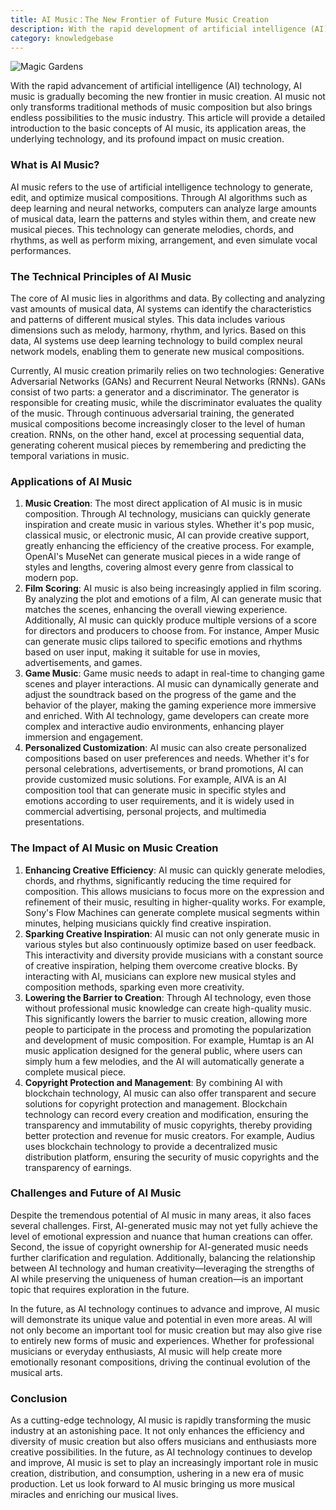 ```yaml
---
title: AI Music：The New Frontier of Future Music Creation
description: With the rapid development of artificial intelligence (AI) technology, AI music is gradually becoming the new frontier in music creation. AI music... 
category: knowledgebase
---
```


![Magic Gardens](https://auaimusic.com/wp-content/uploads/2024/08/pexels-ellis-1389429-1-1024x683.jpg "Magic Gardens")

With the rapid advancement of artificial intelligence (AI) technology, AI music is gradually becoming the new frontier in music creation. AI music not only transforms traditional methods of music composition but also brings endless possibilities to the music industry. This article will provide a detailed introduction to the basic concepts of AI music, its application areas, the underlying technology, and its profound impact on music creation.

### **What is AI Music?**

AI music refers to the use of artificial intelligence technology to generate, edit, and optimize musical compositions. Through AI algorithms such as deep learning and neural networks, computers can analyze large amounts of musical data, learn the patterns and styles within them, and create new musical pieces. This technology can generate melodies, chords, and rhythms, as well as perform mixing, arrangement, and even simulate vocal performances.

### **The Technical Principles of AI Music**

The core of AI music lies in algorithms and data. By collecting and analyzing vast amounts of musical data, AI systems can identify the characteristics and patterns of different musical styles. This data includes various dimensions such as melody, harmony, rhythm, and lyrics. Based on this data, AI systems use deep learning technology to build complex neural network models, enabling them to generate new musical compositions.

Currently, AI music creation primarily relies on two technologies: Generative Adversarial Networks (GANs) and Recurrent Neural Networks (RNNs). GANs consist of two parts: a generator and a discriminator. The generator is responsible for creating music, while the discriminator evaluates the quality of the music. Through continuous adversarial training, the generated musical compositions become increasingly closer to the level of human creation. RNNs, on the other hand, excel at processing sequential data, generating coherent musical pieces by remembering and predicting the temporal variations in music.

### **Applications of AI Music**

1. **Music Creation**: The most direct application of AI music is in music composition. Through AI technology, musicians can quickly generate inspiration and create music in various styles. Whether it's pop music, classical music, or electronic music, AI can provide creative support, greatly enhancing the efficiency of the creative process. For example, OpenAI's MuseNet can generate musical pieces in a wide range of styles and lengths, covering almost every genre from classical to modern pop.
2. **Film Scoring**: AI music is also being increasingly applied in film scoring. By analyzing the plot and emotions of a film, AI can generate music that matches the scenes, enhancing the overall viewing experience. Additionally, AI music can quickly produce multiple versions of a score for directors and producers to choose from. For instance, Amper Music can generate music clips tailored to specific emotions and rhythms based on user input, making it suitable for use in movies, advertisements, and games.
3. **Game Music**: Game music needs to adapt in real-time to changing game scenes and player interactions. AI music can dynamically generate and adjust the soundtrack based on the progress of the game and the behavior of the player, making the gaming experience more immersive and enriched. With AI technology, game developers can create more complex and interactive audio environments, enhancing player immersion and engagement.
4. **Personalized Customization**: AI music can also create personalized compositions based on user preferences and needs. Whether it's for personal celebrations, advertisements, or brand promotions, AI can provide customized music solutions. For example, AIVA is an AI composition tool that can generate music in specific styles and emotions according to user requirements, and it is widely used in commercial advertising, personal projects, and multimedia presentations.

### **The Impact of AI Music on Music Creation**

1. **Enhancing Creative Efficiency**: AI music can quickly generate melodies, chords, and rhythms, significantly reducing the time required for composition. This allows musicians to focus more on the expression and refinement of their music, resulting in higher-quality works. For example, Sony's Flow Machines can generate complete musical segments within minutes, helping musicians quickly find creative inspiration.
2. **Sparking Creative Inspiration**: AI music can not only generate music in various styles but also continuously optimize based on user feedback. This interactivity and diversity provide musicians with a constant source of creative inspiration, helping them overcome creative blocks. By interacting with AI, musicians can explore new musical styles and composition methods, sparking even more creativity.
3. **Lowering the Barrier to Creation**: Through AI technology, even those without professional music knowledge can create high-quality music. This significantly lowers the barrier to music creation, allowing more people to participate in the process and promoting the popularization and development of music composition. For example, Humtap is an AI music application designed for the general public, where users can simply hum a few melodies, and the AI will automatically generate a complete musical piece.
4. **Copyright Protection and Management**: By combining AI with blockchain technology, AI music can also offer transparent and secure solutions for copyright protection and management. Blockchain technology can record every creation and modification, ensuring the transparency and immutability of music copyrights, thereby providing better protection and revenue for music creators. For example, Audius uses blockchain technology to provide a decentralized music distribution platform, ensuring the security of music copyrights and the transparency of earnings.

### **Challenges and Future of AI Music**

Despite the tremendous potential of AI music in many areas, it also faces several challenges. First, AI-generated music may not yet fully achieve the level of emotional expression and nuance that human creations can offer. Second, the issue of copyright ownership for AI-generated music needs further clarification and regulation. Additionally, balancing the relationship between AI technology and human creativity—leveraging the strengths of AI while preserving the uniqueness of human creation—is an important topic that requires exploration in the future.

In the future, as AI technology continues to advance and improve, AI music will demonstrate its unique value and potential in even more areas. AI will not only become an important tool for music creation but may also give rise to entirely new forms of music and experiences. Whether for professional musicians or everyday enthusiasts, AI music will help create more emotionally resonant compositions, driving the continual evolution of the musical arts.

### **Conclusion**

As a cutting-edge technology, AI music is rapidly transforming the music industry at an astonishing pace. It not only enhances the efficiency and diversity of music creation but also offers musicians and enthusiasts more creative possibilities. In the future, as AI technology continues to develop and improve, AI music is set to play an increasingly important role in music creation, distribution, and consumption, ushering in a new era of music production. Let us look forward to AI music bringing us more musical miracles and enriching our musical lives.

